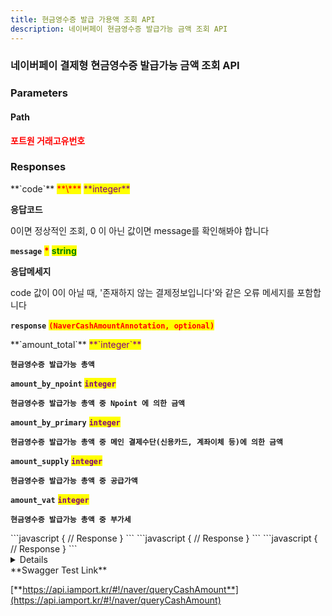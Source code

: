 ```yaml
---
title: 현금영수증 발급 가용액 조회 API
description: 네이버페이 현금영수증 발급가능 금액 조회 API
---
```



### 네이버페이 결제형 현금영수증 발급가능 금액 조회 API

<Swagger method="get" path="/payments/{imp_uid}/naver/cash-amount" baseUrl="https://api.iamport.kr" summary="현금영수증 발급가능 금액 조회">
<SwaggerDescription>

</SwaggerDescription>

### Parameters

#### Path

<SwaggerParameter name="imp_uid" type="String" required="true">
<mark style="color:red;">

**포트원 거래고유번호**

</mark>

</SwaggerParameter>

### Responses

<SwaggerResponse status="200: OK" description="성공">
<Tabs>
<Tab title="NaverCashAmountResponse">
**`code`** <mark style="color:red;">**\***</mark> <mark style="color:purple;">**integer**</mark>

**응답코드**

0이면 정상적인 조회, 0 이 아닌 값이면 message를 확인해봐야 합니다

**`message`** <mark style="color:red;">**\***</mark> <mark style="color:green;">**string**</mark>

**응답메세지**

code 값이 0이 아닐 때, '존재하지 않는 결제정보입니다'와 같은 오류 메세지를 포함합니다

**`response`** <mark style="color:red;">**`(NaverCashAmountAnnotation, optional)`**</mark>

</Tab>
</Tabs>

<Tabs>
<Tab title="NaverCashAmountAnnotation">
**`amount_total`** <mark style="color:purple;">**`integer`**</mark>

**`현금영수증 발급가능 총액`** 

**`amount_by_npoint`** <mark style="color:purple;">**`integer`**</mark>

**`현금영수증 발급가능 총액 중 Npoint 에 의한 금액`**

**`amount_by_primary`** <mark style="color:purple;">**`integer`**</mark>

**`현금영수증 발급가능 총액 중 메인 결제수단(신용카드, 계좌이체 등)에 의한 금액`**

**`amount_supply`** <mark style="color:purple;">**`integer`**</mark>

**`현금영수증 발급가능 총액 중 공급가액`**

**`amount_vat`** <mark style="color:purple;">**`integer`**</mark>

**`현금영수증 발급가능 총액 중 부가세`**

</Tab>
</Tabs>

</SwaggerResponse>

<SwaggerResponse status="400: Bad Request" description="네이버페이 결제형 거래가 아닌 건에 대해 요청하는 경우">
```javascript
{
    // Response
}
```

</SwaggerResponse>

<SwaggerResponse status="401: Unauthorized" description="인증 Token이 전달되지 않았거나 유효하지 않은 경우">
```javascript
{
    // Response
}
```

</SwaggerResponse>

<SwaggerResponse status="500: Internal Server Error" description="네이버페이 현금영수증 발급가능 금액 조회시 네이버응답이 올바르지 않은 경우">
```javascript
{
    // Response
}
```

</SwaggerResponse>

</Swagger>

<Details>
<p slot="summary">Response Model Schema</p>

```
{
  "code": 0,
  "message": "string",
  "response": {
    "amount_total": 0,
    "amount_by_npoint": 0,
    "amount_by_primary": 0,
    "amount_supply": 0,
    "amount_vat": 0
  }
}
```

</Details>

<Hint style="success">
**Swagger Test Link**

[**https://api.iamport.kr/#!/naver/queryCashAmount**](https://api.iamport.kr/#!/naver/queryCashAmount)
</Hint>
